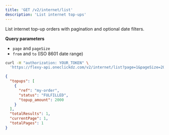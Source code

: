 ```yaml
---
title: 'GET /v2/internet/list'
description: 'List internet top-ups'
---
```


List internet top-up orders with pagination and optional date filters.

**Query parameters**
- `page` and `pageSize`
- `from` and `to` (ISO 8601 date range)

```bash
curl -H "authorization: YOUR_TOKEN" \
  'https://flexy-api.oneclickdz.com/v2/internet/list?page=1&pageSize=20'
```

```json
{
  "topups": [
    {
      "ref": "my-order",
      "status": "FULFILLED",
      "topup_amount": 2000
    }
  ],
  "totalResults": 1,
  "currentPage": 1,
  "totalPages": 1
}
```
